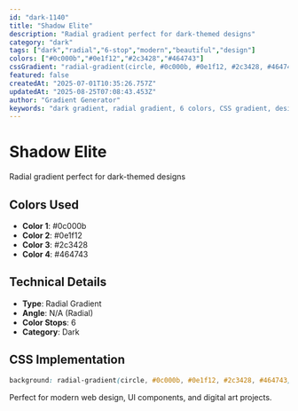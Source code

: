 ```yaml
---
id: "dark-1140"
title: "Shadow Elite"
description: "Radial gradient perfect for dark-themed designs"
category: "dark"
tags: ["dark","radial","6-stop","modern","beautiful","design"]
colors: ["#0c000b","#0e1f12","#2c3428","#464743"]
cssGradient: "radial-gradient(circle, #0c000b, #0e1f12, #2c3428, #464743)"
featured: false
createdAt: "2025-07-01T10:35:26.757Z"
updatedAt: "2025-08-25T07:08:43.453Z"
author: "Gradient Generator"
keywords: "dark gradient, radial gradient, 6 colors, CSS gradient, design, #0c000b, #0e1f12, #2c3428, #464743"
---
```


# Shadow Elite

Radial gradient perfect for dark-themed designs

## Colors Used
- **Color 1**: #0c000b
- **Color 2**: #0e1f12
- **Color 3**: #2c3428
- **Color 4**: #464743

## Technical Details
- **Type**: Radial Gradient
- **Angle**: N/A (Radial)
- **Color Stops**: 6
- **Category**: Dark

## CSS Implementation
```css
background: radial-gradient(circle, #0c000b, #0e1f12, #2c3428, #464743);
```

Perfect for modern web design, UI components, and digital art projects.
